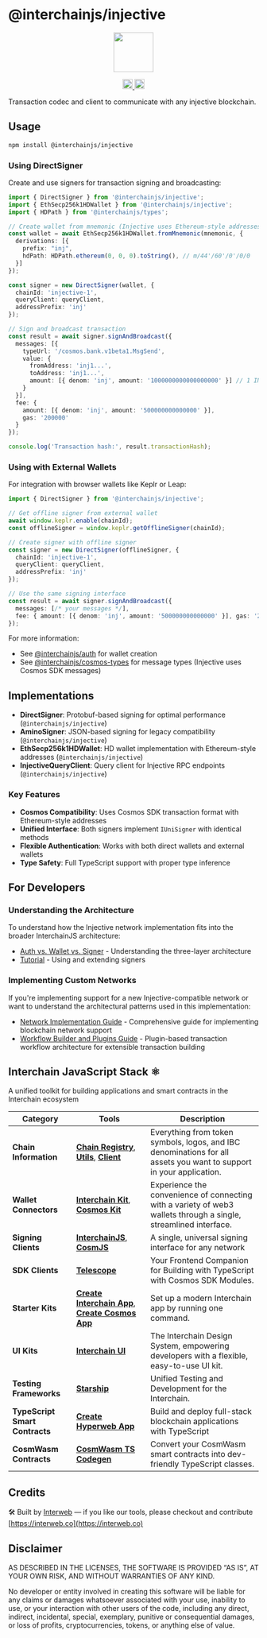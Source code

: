 # @interchainjs/injective

<p align="center" style={{ marginBottom: "20px" }}>
  <img
    src="https://user-images.githubusercontent.com/545047/188804067-28e67e5e-0214-4449-ab04-2e0c564a6885.svg"
    width="80"
  />
</p>

<p
  align="center"
  width="100%"
  style={{
    display: "flex",
    justifyContent: "center",
    alignItems: "center",
    gap: "2px",
  }}
>
  <a href="https://github.com/hyperweb-io/interchainjs/blob/main/LICENSE-MIT">
    <img height="20" src="https://img.shields.io/badge/license-MIT-blue.svg" />
  </a>
  <a href="https://github.com/hyperweb-io/interchainjs/blob/main/LICENSE-Apache">
    <img
      height="20"
      src="https://img.shields.io/badge/license-Apache-blue.svg"
    />
  </a>
</p>

Transaction codec and client to communicate with any injective blockchain.

## Usage

```sh
npm install @interchainjs/injective
```

### Using DirectSigner

Create and use signers for transaction signing and broadcasting:

```typescript
import { DirectSigner } from '@interchainjs/injective';
import { EthSecp256k1HDWallet } from '@interchainjs/injective';
import { HDPath } from '@interchainjs/types';

// Create wallet from mnemonic (Injective uses Ethereum-style addresses)
const wallet = await EthSecp256k1HDWallet.fromMnemonic(mnemonic, {
  derivations: [{
    prefix: "inj",
    hdPath: HDPath.ethereum(0, 0, 0).toString(), // m/44'/60'/0'/0/0
  }]
});

const signer = new DirectSigner(wallet, {
  chainId: 'injective-1',
  queryClient: queryClient,
  addressPrefix: 'inj'
});

// Sign and broadcast transaction
const result = await signer.signAndBroadcast({
  messages: [{
    typeUrl: '/cosmos.bank.v1beta1.MsgSend',
    value: {
      fromAddress: 'inj1...',
      toAddress: 'inj1...',
      amount: [{ denom: 'inj', amount: '1000000000000000000' }] // 1 INJ
    }
  }],
  fee: {
    amount: [{ denom: 'inj', amount: '500000000000000' }],
    gas: '200000'
  }
});

console.log('Transaction hash:', result.transactionHash);
```

### Using with External Wallets

For integration with browser wallets like Keplr or Leap:

```typescript
import { DirectSigner } from '@interchainjs/injective';

// Get offline signer from external wallet
await window.keplr.enable(chainId);
const offlineSigner = window.keplr.getOfflineSigner(chainId);

// Create signer with offline signer
const signer = new DirectSigner(offlineSigner, {
  chainId: 'injective-1',
  queryClient: queryClient,
  addressPrefix: 'inj'
});

// Use the same signing interface
const result = await signer.signAndBroadcast({
  messages: [/* your messages */],
  fee: { amount: [{ denom: 'inj', amount: '500000000000000' }], gas: '200000' }
});
```

For more information:
- See [@interchainjs/auth](/packages/auth/README.md) for wallet creation
- See [@interchainjs/cosmos-types](/libs/cosmos-types/README.md) for message types (Injective uses Cosmos SDK messages)

## Implementations

- **DirectSigner**: Protobuf-based signing for optimal performance (`@interchainjs/injective`)
- **AminoSigner**: JSON-based signing for legacy compatibility (`@interchainjs/injective`)
- **EthSecp256k1HDWallet**: HD wallet implementation with Ethereum-style addresses (`@interchainjs/injective`)
- **InjectiveQueryClient**: Query client for Injective RPC endpoints (`@interchainjs/injective`)

### Key Features

- **Cosmos Compatibility**: Uses Cosmos SDK transaction format with Ethereum-style addresses
- **Unified Interface**: Both signers implement `IUniSigner` with identical methods
- **Flexible Authentication**: Works with both direct wallets and external wallets
- **Type Safety**: Full TypeScript support with proper type inference

## For Developers

### Understanding the Architecture

To understand how the Injective network implementation fits into the broader InterchainJS architecture:

- [Auth vs. Wallet vs. Signer](../../docs/advanced/auth-wallet-signer.md) - Understanding the three-layer architecture
- [Tutorial](../../docs/advanced/tutorial.md) - Using and extending signers

### Implementing Custom Networks

If you're implementing support for a new Injective-compatible network or want to understand the architectural patterns used in this implementation:

- [Network Implementation Guide](../../docs/advanced/network-implementation-guide.md) - Comprehensive guide for implementing blockchain network support
- [Workflow Builder and Plugins Guide](../../docs/advanced/workflow-builder-and-plugins.md) - Plugin-based transaction workflow architecture for extensible transaction building

## Interchain JavaScript Stack ⚛️

A unified toolkit for building applications and smart contracts in the Interchain ecosystem

| Category                       | Tools                                                                                                                                                                                                     | Description                                                                                                         |
| ------------------------------ | --------------------------------------------------------------------------------------------------------------------------------------------------------------------------------------------------------- | ------------------------------------------------------------------------------------------------------------------- |
| **Chain Information**          | [**Chain Registry**](https://github.com/hyperweb-io/chain-registry), [**Utils**](https://www.npmjs.com/package/@chain-registry/utils), [**Client**](https://www.npmjs.com/package/@chain-registry/client) | Everything from token symbols, logos, and IBC denominations for all assets you want to support in your application. |
| **Wallet Connectors**          | [**Interchain Kit**](https://github.com/hyperweb-io/interchain-kit), [**Cosmos Kit**](https://github.com/hyperweb-io/cosmos-kit)                                                           | Experience the convenience of connecting with a variety of web3 wallets through a single, streamlined interface.    |
| **Signing Clients**            | [**InterchainJS**](https://github.com/hyperweb-io/interchainjs), [**CosmJS**](https://github.com/cosmos/cosmjs)                                                                            | A single, universal signing interface for any network                                                               |
| **SDK Clients**                | [**Telescope**](https://github.com/hyperweb-io/telescope)                                                                                                                                                 | Your Frontend Companion for Building with TypeScript with Cosmos SDK Modules.                                       |
| **Starter Kits**               | [**Create Interchain App**](https://github.com/hyperweb-io/create-interchain-app), [**Create Cosmos App**](https://github.com/hyperweb-io/create-cosmos-app)                               | Set up a modern Interchain app by running one command.                                                              |
| **UI Kits**                    | [**Interchain UI**](https://github.com/hyperweb-io/interchain-ui)                                                                                                                                         | The Interchain Design System, empowering developers with a flexible, easy-to-use UI kit.                            |
| **Testing Frameworks**         | [**Starship**](https://github.com/hyperweb-io/starship)                                                                                                                                                   | Unified Testing and Development for the Interchain.                                                                 |
| **TypeScript Smart Contracts** | [**Create Hyperweb App**](https://github.com/hyperweb-io/create-hyperweb-app)                                                                                                                             | Build and deploy full-stack blockchain applications with TypeScript                                                 |
| **CosmWasm Contracts**         | [**CosmWasm TS Codegen**](https://github.com/CosmWasm/ts-codegen)                                                                                                                                         | Convert your CosmWasm smart contracts into dev-friendly TypeScript classes.                                         |

## Credits

🛠 Built by [Interweb](https://interweb.co) — if you like our tools, please checkout and contribute [https://interweb.co](https://interweb.co)

## Disclaimer

AS DESCRIBED IN THE LICENSES, THE SOFTWARE IS PROVIDED “AS IS”, AT YOUR OWN RISK, AND WITHOUT WARRANTIES OF ANY KIND.

No developer or entity involved in creating this software will be liable for any claims or damages whatsoever associated with your use, inability to use, or your interaction with other users of the code, including any direct, indirect, incidental, special, exemplary, punitive or consequential damages, or loss of profits, cryptocurrencies, tokens, or anything else of value.
